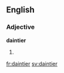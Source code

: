 ==English==

===Adjective===
'''daintier'''

# {{en-comparative of|dainty}}

[[fr:daintier]]
[[sv:daintier]]